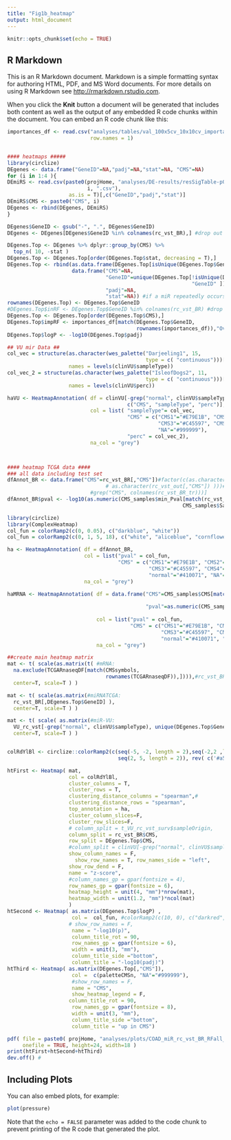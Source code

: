 ```yaml
---
title: "Fig1b_heatmap"
output: html_document
---
```


```r
knitr::opts_chunk$set(echo = TRUE)
```

## R Markdown

This is an R Markdown document. Markdown is a simple formatting syntax for authoring HTML, PDF, and MS Word documents. For more details on using R Markdown see <http://rmarkdown.rstudio.com>.

When you click the **Knit** button a document will be generated that includes both content as well as the output of any embedded R code chunks within the document. You can embed an R code chunk like this:

```r

importances_df <- read.csv("analyses/tables/val_100x5cv_10x10cv_importances.csv",
                           row.names = 1)


#### heatmaps #####
library(circlize)
DEgenes <- data.frame("GeneID"=NA,"padj"=NA,"stat"=NA, "CMS"=NA)
for (i in 1:4 ){
DEmiRS <- read.csv(paste0(projHome, "analyses/DE-results/resSigTable-p0.05fc0.71-COAD-GA-miRs-LV-CMS-CMS", 
                          i, ".csv"),
                    as.is = T)[,c("GeneID","padj","stat")]
DEmiRS$CMS <- paste0("CMS", i)
DEgenes <- rbind(DEgenes, DEmiRS)
}

DEgenes$GeneID <- gsub("-", ".", DEgenes$GeneID)
DEgenes <- DEgenes[DEgenes$GeneID %in% colnames(rc_vst_BR),] #drop out due to highly correlated features

DEgenes.Top <- DEgenes %>% dplyr::group_by(CMS) %>%
  top_n( 10, -stat )
DEgenes.Top <- DEgenes.Top[order(DEgenes.Top$stat, decreasing = T),]
DEgenes.Top <- rbind(as.data.frame(DEgenes.Top[isUnique(DEgenes.Top$GeneID),]),
                     data.frame("CMS"=NA,
                                "GeneID"=unique(DEgenes.Top[!isUnique(DEgenes.Top$GeneID),
                                                            "GeneID" ]),
                                "padj"=NA,
                                "stat"=NA)) #if a miR repeatedly occurs, it is assigned no CMS
rownames(DEgenes.Top) <- DEgenes.Top$GeneID
#DEgenes.Top$inRF <- DEgenes.Top$GeneID %in% colnames(rc_vst_BR) #drop out due to highly correlated features
DEgenes.Top <- DEgenes.Top[order(DEgenes.Top$CMS),]
DEgenes.Top$impRF <- importances_df[match(DEgenes.Top$GeneID, 
                                          rownames(importances_df)),"Overall"]
DEgenes.Top$logP <- -log10(DEgenes.Top$padj)

## VU mir Data ##
col_vec = structure(as.character(wes_palette("Darjeeling1", 15,
                                             type = c( "continuous")))[1:12], 
                    names = levels(clinVU$sampleType))
col_vec_2 = structure(as.character(wes_palette("IsleofDogs2", 11,
                                             type = c( "continuous")))[11:1], 
                    names = levels(clinVU$perc))

haVU <- HeatmapAnnotation( df = clinVU[-grep("normal", clinVU$sampleType),
                                       c("CMS", "sampleType", "perc")],
                           col = list( "sampleType"= col_vec,
                                       "CMS" = c("CMS1"="#E79E1B", "CMS2"="#0071B1",
                                                 "CMS3"="#C45597", "CMS4"="#009C74",
                                                 "NA"="#999999"),
                                       "perc" = col_vec_2),
                           na_col = "grey")



#### heatmap TCGA data #### 
### all data including test set
dfAnnot_BR <- data.frame("CMS"=rc_vst_BR[,"CMS"])#factor(c(as.character(rc_vst_BR_tr[,"CMS"]), 
                                # as.character(rc_vst_out[,"CMS"]) )))#c(grep("hsa", colnames(rc_vst_BR)), 
                           #grep("CMS", colnames(rc_vst_BR_tr)))]
dfAnnot_BR$pval <- -log10(as.numeric(CMS_samples$min_Pval[match(rc_vst_BR$Sample.ID,
                                                         CMS_samples$SampleId)]))

library(circlize)
library(ComplexHeatmap)
col_fun = colorRamp2(c(0, 0.05), c("darkblue", "white"))
col_fun = colorRamp2(c(0, 1, 5, 18), c("white", "aliceblue", "cornflowerblue", "darkblue"))

ha <- HeatmapAnnotation( df = dfAnnot_BR,
                         col = list("pval" = col_fun,
                                    "CMS" = c("CMS1"="#E79E1B", "CMS2"="#0071B1",
                                              "CMS3"="#C45597", "CMS4"="#009C74",
                                              "normal"="#410071", "NA"="#999999")),
                         na_col = "grey")

haMRNA <- HeatmapAnnotation( df = data.frame("CMS"=CMS_samples$CMS[match(colnames(TCGARnaseqDF),
                                                                         gsub("-",".",CMS_samples$SampleId))],
                                             "pval"=as.numeric(CMS_samples$min_Pval[match(colnames(TCGARnaseqDF),
                                                                                          gsub("-",".",CMS_samples$SampleId))])),
                             col = list("pval" = col_fun,
                                        "CMS" = c("CMS1"="#E79E1B", "CMS2"="#0071B1",
                                                  "CMS3"="#C45597", "CMS4"="#009C74",
                                                  "normal"="#410071", "NA"="#999999")),
                             na_col = "grey")

##create main heatmap matrix
mat <- t( scale(as.matrix(t( #mRNA:
  na.exclude(TCGARnaseqDF[match(CMSsymbols,
                                rownames(TCGARnaseqDF)),]))),#rc_vst_BR[,imp.miR]), 
  center=T, scale=T ) )

mat <- t( scale(as.matrix(#miRNATCGA:
  rc_vst_BR[,DEgenes.Top$GeneID] ),
  center=T, scale=T ) )

mat <- t( scale( as.matrix(#miR-VU:
  VU_rc_vst[-grep("normal", clinVU$sampleType), unique(DEgenes.Top$GeneID)] ),#), 
  center=T, scale=T ) )


colRdYlBl <- circlize::colorRamp2(c(seq(-5, -2, length = 2),seq(-2,2 ,length = 7),
                                    seq(2, 5, length = 2)), rev( c('#a50026','#d73027','#f46d43','#fdae61','#fee090', '#ffffbf','#e0f3f8','#abd9e9','#74add1','#4575b4','#313695') ) )

htFirst <- Heatmap( mat,
                    col = colRdYlBl,
                    cluster_columns = T, 
                    cluster_rows = T, 
                    clustering_distance_columns = "spearman",#
                    clustering_distance_rows = "spearman",
                    top_annotation = ha, 
                    cluster_column_slices=F,
                    cluster_row_slices=F,
                    # column_split = t_VU_rc_vst_surv$sampleOrigin,
                    column_split = rc_vst_BR$CMS,
                    row_split = DEgenes.Top$CMS,
                    #column_split = clinVU[-grep("normal", clinVU$sampleType), "CMS"],
                    show_column_names = F, 
                      show_row_names = T, row_names_side = "left",
                    show_row_dend = F,
                    name = "z-score",
                    #column_names_gp = gpar(fontsize = 4),
                    row_names_gp = gpar(fontsize = 6),
                    heatmap_height = unit(4, "mm")*nrow(mat),
                    heatmap_width = unit(1.2, "mm")*ncol(mat)
                    )
htSecond <- Heatmap( as.matrix(DEgenes.Top$logP) ,
                     col =  col_fun, #colorRamp2(c(10, 0), c("darkred", "white")),
                    # show_row_names = F,
                     name = "-log10(p)",
                     column_title_rot = 90,
                     row_names_gp = gpar(fontsize = 6),
                     width = unit(3, "mm"),
                     column_title_side ="bottom",
                     column_title = "-log10(padj)")
htThird <- Heatmap( as.matrix(DEgenes.Top[,"CMS"]),
                     col =  c(paletteCMSn, "NA"="#999999"),
                     #show_row_names = F,
                     name = "CMS", 
                     show_heatmap_legend = F, 
                    column_title_rot = 90,
                     row_names_gp = gpar(fontsize = 8),
                     width = unit(3, "mm"),
                     column_title_side ="bottom",
                     column_title = "up in CMS")

pdf( file = paste0( projHome, "analyses/plots/COAD_miR_rc_vst_BR_RFall_top10DOWNstatDEmiR_miRmeanImp80x_heatmap.pdf"),
     onefile = TRUE, height=24, width=18 )
print(htFirst+htSecond+htThird)
dev.off() #

```

## Including Plots

You can also embed plots, for example:

```r
plot(pressure)
```

Note that the `echo = FALSE` parameter was added to the code chunk to prevent printing of the R code that generated the plot.
